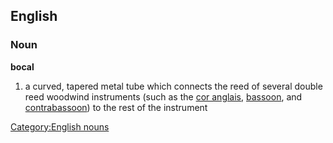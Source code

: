 ==English==
===Noun===
{{wikipedia|bocal}}
'''bocal'''
#a curved, tapered metal tube which connects the reed of several double reed woodwind instruments (such as the [[cor anglais]], [[bassoon]], and [[contrabassoon]]) to the rest of the instrument

[[Category:English nouns]]